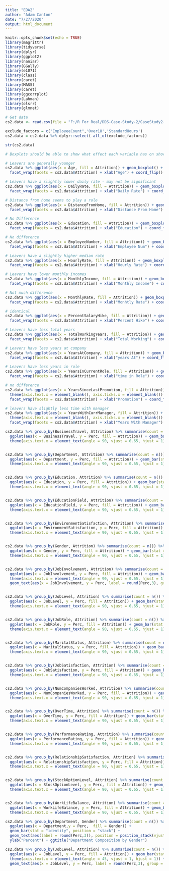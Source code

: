 ```yaml
---
title: "EDA2"
author: "Adam Canton"
date: "7/27/2020"
output: html_document
---
```


```r
knitr::opts_chunk$set(echo = TRUE)
library(magrittr)
library(tidyverse)
library(dplyr)
library(ggplot2)
library(naniar)
library(GGally)
library(e1071)
library(class)
library(caret)
library(MASS)
library(caret)
library(ggcorrplot)
library(Lahman)
library(olsrr)
library(glmnet)

```

```r
# Get data
cs2.data <- read.csv(file = "F:/R For Real/DDS-Case-Study-2/CaseStudy2-data.csv", sep = ",", header = TRUE)

exclude_factors = c("EmployeeCount",'Over18','StandardHours')
cs2.data = cs2.data %>% dplyr::select(-all_of(exclude_factors))
```

```r
str(cs2.data)
```

```r
# Boxplots should be able to show what effect each variable has on showing a difference between attrition.

# Leavers are generally younger
cs2.data %>% ggplot(aes(x = Age, fill = Attrition)) + geom_boxplot() + theme(axis.text.x = element_blank(), axis.ticks.x = element_blank()) + 
  facet_wrap(facets = cs2.data$Attrition) + xlab("Age") + coord_flip()

# Leavers have a slightly lower daily rate - may not be significant
cs2.data %>% ggplot(aes(x = DailyRate, fill = Attrition)) + geom_boxplot() + theme(axis.text.x = element_blank(), axis.ticks.x = element_blank()) + 
  facet_wrap(facets = cs2.data$Attrition) + xlab("Daily Rate") + coord_flip()

# Distance from home seems to play a role
cs2.data %>% ggplot(aes(x = DistanceFromHome, fill = Attrition)) + geom_boxplot() + theme(axis.text.x = element_blank(), axis.ticks.x = element_blank()) + 
  facet_wrap(facets = cs2.data$Attrition) + xlab("Distance From Home") + coord_flip()

# No Difference
cs2.data %>% ggplot(aes(x = Education, fill = Attrition)) + geom_boxplot() + theme(axis.text.x = element_blank(), axis.ticks.x = element_blank()) + 
  facet_wrap(facets = cs2.data$Attrition) + xlab("Education") + coord_flip()

# No difference
cs2.data %>% ggplot(aes(x = EmployeeNumber, fill = Attrition)) + geom_boxplot() + theme(axis.text.x = element_blank(), axis.ticks.x = element_blank()) + 
  facet_wrap(facets = cs2.data$Attrition) + xlab("Employee Num") + coord_flip()

# Leavers have a slightly higher median rate
cs2.data %>% ggplot(aes(x = HourlyRate, fill = Attrition)) + geom_boxplot() + theme(axis.text.x = element_blank(), axis.ticks.x = element_blank()) + 
  facet_wrap(facets = cs2.data$Attrition) + xlab("Hourly Rate") + coord_flip()

# Leavers have lower monthly incomes
cs2.data %>% ggplot(aes(x = MonthlyIncome, fill = Attrition)) + geom_boxplot() + theme(axis.text.x = element_blank(), axis.ticks.x = element_blank()) + 
  facet_wrap(facets = cs2.data$Attrition) + xlab("Monthly Income") + coord_flip()

# Not much difference
cs2.data %>% ggplot(aes(x = MonthlyRate, fill = Attrition)) + geom_boxplot() + theme(axis.text.x = element_blank(), axis.ticks.x = element_blank()) + 
  facet_wrap(facets = cs2.data$Attrition) + xlab("Monhtly Rate") + coord_flip()

# identical
cs2.data %>% ggplot(aes(x = PercentSalaryHike, fill = Attrition)) + geom_boxplot() + theme(axis.text.x = element_blank(), axis.ticks.x = element_blank()) + 
  facet_wrap(facets = cs2.data$Attrition) + xlab("Percent Hike") + coord_flip()

# Leavers have less total years
cs2.data %>% ggplot(aes(x = TotalWorkingYears, fill = Attrition)) + geom_boxplot() + theme(axis.text.x = element_blank(), axis.ticks.x = element_blank()) + 
  facet_wrap(facets = cs2.data$Attrition) + xlab("Total Working") + coord_flip()

# Leavers have less years at company
cs2.data %>% ggplot(aes(x = YearsAtCompany, fill = Attrition)) + geom_boxplot() + theme(axis.text.x = element_blank(), axis.ticks.x = element_blank()) + 
  facet_wrap(facets = cs2.data$Attrition) + xlab("years At") + coord_flip()

# Leavers have less years in role
cs2.data %>% ggplot(aes(x = YearsInCurrentRole, fill = Attrition)) + geom_boxplot() + theme(axis.text.x = element_blank(), axis.ticks.x = element_blank()) + 
  facet_wrap(facets = cs2.data$Attrition) + xlab("time in Role") + coord_flip()

# no difference
cs2.data %>% ggplot(aes(x = YearsSinceLastPromotion, fill = Attrition)) + geom_boxplot() + 
  theme(axis.text.x = element_blank(), axis.ticks.x = element_blank()) + 
  facet_wrap(facets = cs2.data$Attrition) + xlab("Promotion") + coord_flip()

# leavers have slightly less time with manager
cs2.data %>% ggplot(aes(x = YearsWithCurrManager, fill = Attrition)) + geom_boxplot() + 
  theme(axis.text.x = element_blank(), axis.ticks.x = element_blank()) + 
  facet_wrap(facets = cs2.data$Attrition) + xlab("Years With Manager") + coord_flip()

```


```r
cs2.data %>% group_by(BusinessTravel, Attrition) %>% summarise(count = n()) %>% mutate(Perc = (count/sum(count))) %>% 
  ggplot(aes(x = BusinessTravel, y = Perc, fill = Attrition)) + geom_bar(stat = "identity") + 
  theme(axis.text.x = element_text(angle = 90, vjust = 0.65, hjust = 1))


cs2.data %>% group_by(Department, Attrition) %>% summarise(count = n()) %>% mutate(Perc = (count/sum(count))) %>% 
  ggplot(aes(x = Department, y = Perc, fill = Attrition)) + geom_bar(stat = "identity") + 
  theme(axis.text.x = element_text(angle = 90, vjust = 0.65, hjust = 1))


cs2.data %>% group_by(Education, Attrition) %>% summarise(count = n()) %>% mutate(Perc = (count/sum(count))) %>% 
  ggplot(aes(x = Education, y = Perc, fill = Attrition)) + geom_bar(stat = "identity") + 
  theme(axis.text.x = element_text(angle = 90, vjust = 0.65, hjust = 1))


cs2.data %>% group_by(EducationField, Attrition) %>% summarise(count = n()) %>% mutate(Perc = (count/sum(count))) %>% 
  ggplot(aes(x = EducationField, y = Perc, fill = Attrition)) + geom_bar(stat = "identity") + 
  theme(axis.text.x = element_text(angle = 90, vjust = 0.65, hjust = 1))


cs2.data %>% group_by(EnvironmentSatisfaction, Attrition) %>% summarise(count = n()) %>% mutate(Perc = (count/sum(count))) %>% 
  ggplot(aes(x = EnvironmentSatisfaction, y = Perc, fill = Attrition)) + geom_bar(stat = "identity") + 
  theme(axis.text.x = element_text(angle = 90, vjust = 0.65, hjust = 1))


cs2.data %>% group_by(Gender, Attrition) %>% summarise(count = n()) %>% mutate(Perc = (count/sum(count))) %>% 
  ggplot(aes(x = Gender, y = Perc, fill = Attrition)) + geom_bar(stat = "identity") + 
  theme(axis.text.x = element_text(angle = 90, vjust = 0.65, hjust = 1))


cs2.data %>% group_by(JobInvolvement, Attrition) %>% summarise(count = n()) %>% mutate(Perc = (count/sum(count))) %>% 
  ggplot(aes(x = JobInvolvement, y = Perc, fill = Attrition)) + geom_bar(stat = "identity") + 
  theme(axis.text.x = element_text(angle = 90, vjust = 0.65, hjust = 1)) + ylab("Percent") + ggtitle("Job Involvement By Attrition") + 
  geom_text(aes(x = JobInvolvement, y = Perc, label = round(Perc,3), group = Attrition), position = position_stack(vjust = 0.5), size = 6)


cs2.data %>% group_by(JobLevel, Attrition) %>% summarise(count = n()) %>% mutate(Perc = (count/sum(count))) %>% 
  ggplot(aes(x = JobLevel, y = Perc, fill = Attrition)) + geom_bar(stat = "identity") + 
  theme(axis.text.x = element_text(angle = 90, vjust = 0.65, hjust = 1))


cs2.data %>% group_by(JobRole, Attrition) %>% summarise(count = n()) %>% mutate(Perc = (count/sum(count))) %>% 
  ggplot(aes(x = JobRole, y = Perc, fill = Attrition)) + geom_bar(stat = "identity") + 
  theme(axis.text.x = element_text(angle = 90, vjust = 0.65, hjust = 1))


cs2.data %>% group_by(MaritalStatus, Attrition) %>% summarise(count = n()) %>% mutate(Perc = (count/sum(count))) %>% 
  ggplot(aes(x = MaritalStatus, y = Perc, fill = Attrition)) + geom_bar(stat = "identity") + 
  theme(axis.text.x = element_text(angle = 90, vjust = 0.65, hjust = 1))


cs2.data %>% group_by(JobSatisfaction, Attrition) %>% summarise(count = n()) %>% mutate(Perc = (count/sum(count))) %>% 
  ggplot(aes(x = JobSatisfaction, y = Perc, fill = Attrition)) + geom_bar(stat = "identity") + 
  theme(axis.text.x = element_text(angle = 90, vjust = 0.65, hjust = 1))


cs2.data %>% group_by(NumCompaniesWorked, Attrition) %>% summarise(count = n()) %>% mutate(Perc = (count/sum(count))) %>% 
  ggplot(aes(x = NumCompaniesWorked, y = Perc, fill = Attrition)) + geom_bar(stat = "identity") + 
  theme(axis.text.x = element_text(angle = 90, vjust = 0.65, hjust = 1))


cs2.data %>% group_by(OverTime, Attrition) %>% summarise(count = n()) %>% mutate(Perc = (count/sum(count))) %>% 
  ggplot(aes(x = OverTime, y = Perc, fill = Attrition)) + geom_bar(stat = "identity") + 
  theme(axis.text.x = element_text(angle = 90, vjust = 0.65, hjust = 1))


cs2.data %>% group_by(PerformanceRating, Attrition) %>% summarise(count = n()) %>% mutate(Perc = (count/sum(count))) %>% 
  ggplot(aes(x = PerformanceRating, y = Perc, fill = Attrition)) + geom_bar(stat = "identity") + 
  theme(axis.text.x = element_text(angle = 90, vjust = 0.65, hjust = 1))


cs2.data %>% group_by(RelationshipSatisfaction, Attrition) %>% summarise(count = n()) %>% mutate(Perc = (count/sum(count))) %>% 
  ggplot(aes(x = RelationshipSatisfaction, y = Perc, fill = Attrition)) + geom_bar(stat = "identity") + 
  theme(axis.text.x = element_text(angle = 90, vjust = 0.65, hjust = 1))


cs2.data %>% group_by(StockOptionLevel, Attrition) %>% summarise(count = n()) %>% mutate(Perc = (count/sum(count))) %>% 
  ggplot(aes(x = StockOptionLevel, y = Perc, fill = Attrition)) + geom_bar(stat = "identity") + 
  theme(axis.text.x = element_text(angle = 90, vjust = 0.65, hjust = 1))


cs2.data %>% group_by(WorkLifeBalance, Attrition) %>% summarise(count = n()) %>% mutate(Perc = (count/sum(count))) %>% 
  ggplot(aes(x = WorkLifeBalance, y = Perc, fill = Attrition)) + geom_bar(stat = "identity") + 
  theme(axis.text.x = element_text(angle = 90, vjust = 0.65, hjust = 1))
```

```r
cs2.data %>% group_by(Department, Gender) %>% summarise(count = n()) %>% mutate(Perc = (count/sum(count))) %>% 
  ggplot(aes(x = Department,y = Perc,  fill = Gender)) + 
  geom_bar(stat = "identity", position = "stack") + 
  geom_text(aes(label = round(Perc,3)), position = position_stack(vjust = 0.5)) + 
  ylab("Percent") + ggtitle("Department Composition by Gender")
```

```r
cs2.data %>% group_by(JobLevel, Attrition) %>% summarise(count = n()) %>% mutate(Perc = (count/sum(count))) %>% 
  ggplot(aes(x = JobLevel, y = Perc, fill = Attrition)) + geom_bar(stat = "identity") + 
  theme(axis.text.x = element_text(angle = 45, vjust = 1, hjust = 1)) + ylab("Percent") + ggtitle("Job Level By Attrition") + 
  geom_text(aes(x = JobLevel, y = Perc, label = round(Perc,3), group = Attrition), position = position_stack(vjust = 0.5), size = 4)
```












